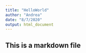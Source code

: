 ---
title: "HelloWorld"
author: "Andrea"
date: "8/7/2020"
output: html_document
---

## This is a markdown file
